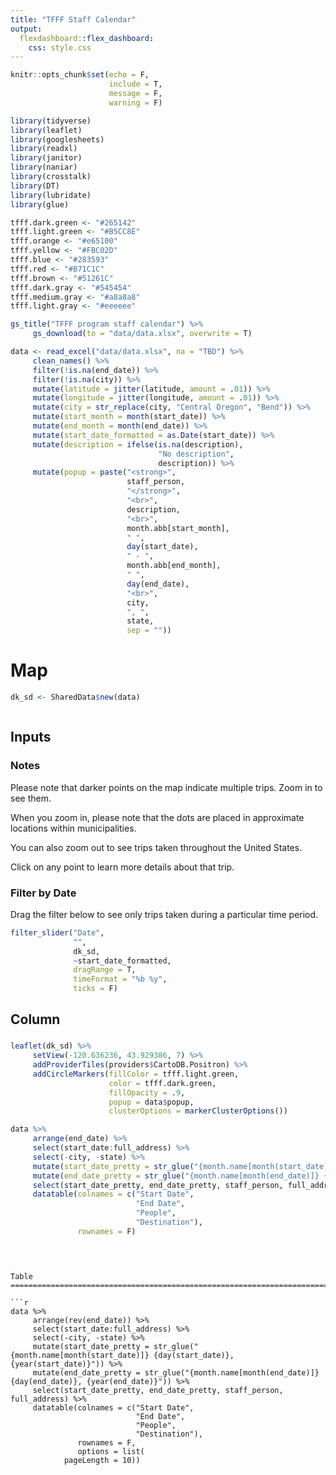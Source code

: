 ```yaml
---
title: "TFFF Staff Calendar"
output: 
  flexdashboard::flex_dashboard:
    css: style.css
---
```


```r
knitr::opts_chunk$set(echo = F,
                      include = T,
                      message = F,
                      warning = F)

library(tidyverse)
library(leaflet)
library(googlesheets)
library(readxl)
library(janitor)
library(naniar)
library(crosstalk)
library(DT)
library(lubridate)
library(glue)


```

```r

tfff.dark.green <- "#265142"
tfff.light.green <- "#B5CC8E"
tfff.orange <- "#e65100"
tfff.yellow <- "#FBC02D"
tfff.blue <- "#283593"
tfff.red <- "#B71C1C"
tfff.brown <- "#51261C"
tfff.dark.gray <- "#545454"
tfff.medium.gray <- "#a8a8a8"
tfff.light.gray <- "#eeeeee"

```



```r
gs_title("TFFF program staff calendar") %>%
     gs_download(to = "data/data.xlsx", overwrite = T)

data <- read_excel("data/data.xlsx", na = "TBD") %>% 
     clean_names() %>% 
     filter(!is.na(end_date)) %>% 
     filter(!is.na(city)) %>% 
     mutate(latitude = jitter(latitude, amount = .01)) %>% 
     mutate(longitude = jitter(longitude, amount = .01)) %>% 
     mutate(city = str_replace(city, "Central Oregon", "Bend")) %>% 
     mutate(start_month = month(start_date)) %>% 
     mutate(end_month = month(end_date)) %>% 
     mutate(start_date_formatted = as.Date(start_date)) %>% 
     mutate(description = ifelse(is.na(description),
                                 "No description",
                                 description)) %>% 
     mutate(popup = paste("<strong>",
                          staff_person,
                          "</strong>",
                          "<br>",
                          description,
                          "<br>",
                          month.abb[start_month],
                          " ",
                          day(start_date),
                          " - ",
                          month.abb[end_month],
                          " ",
                          day(end_date),
                          "<br>",
                          city,
                          ", ",
                          state,
                          sep = ""))


```


Map
=======================================================================
```r

dk_sd <- SharedData$new(data)



```

Inputs {.sidebar}
-------------------------------------

### Notes

Please note that darker points on the map indicate multiple trips. Zoom in to see them. 

When you zoom in, please note that the dots are placed in approximate locations within municipalities. 

You can also zoom out to see trips taken throughout the United States.

Click on any point to learn more details about that trip.

### Filter by Date

Drag the filter below to see only trips taken during a particular time period.

```r
filter_slider("Date", 
              "", 
              dk_sd, 
              ~start_date_formatted, 
              dragRange = T,
              timeFormat = "%b %y",
              ticks = F)
```

Column
-------------------------------------
### 

```r
leaflet(dk_sd) %>%
     setView(-120.636236, 43.929386, 7) %>% 
     addProviderTiles(providers$CartoDB.Positron) %>%
     addCircleMarkers(fillColor = tfff.light.green,
                      color = tfff.dark.green,
                      fillOpacity = .9,
                      popup = data$popup,
                      clusterOptions = markerClusterOptions())


```

```r



data %>% 
     arrange(end_date) %>% 
     select(start_date:full_address) %>% 
     select(-city, -state) %>% 
     mutate(start_date_pretty = str_glue("{month.name[month(start_date)]} {day(start_date)}, {year(start_date)}")) %>% 
     mutate(end_date_pretty = str_glue("{month.name[month(end_date)]} {day(end_date)}, {year(end_date)}")) %>% 
     select(start_date_pretty, end_date_pretty, staff_person, full_address) %>% 
     datatable(colnames = c("Start Date",
                            "End Date",
                            "People",
                            "Destination"),
               rownames = F)
     
```
```


Table
=======================================================================

```r


data %>% 
     arrange(rev(end_date)) %>% 
     select(start_date:full_address) %>% 
     select(-city, -state) %>% 
     mutate(start_date_pretty = str_glue("{month.name[month(start_date)]} {day(start_date)}, {year(start_date)}")) %>% 
     mutate(end_date_pretty = str_glue("{month.name[month(end_date)]} {day(end_date)}, {year(end_date)}")) %>% 
     select(start_date_pretty, end_date_pretty, staff_person, full_address) %>% 
     datatable(colnames = c("Start Date",
                            "End Date",
                            "People",
                            "Destination"),
               rownames = F,
               options = list(
            pageLength = 10))
     
```


